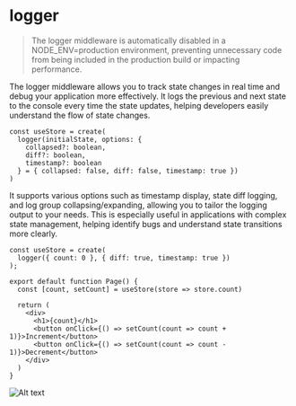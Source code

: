 # logger

> The logger middleware is automatically disabled in a NODE_ENV=production environment, preventing unnecessary code from being included in the production build or impacting performance.

The logger middleware allows you to track state changes in real time and debug your application more effectively. It logs the previous and next state to the console every time the state updates, helping developers easily understand the flow of state changes.

```tsx copy showLineNumbers
const useStore = create(
  logger(initialState, options: { 
    collapsed?: boolean, 
    diff?: boolean,
    timestamp?: boolean
  } = { collapsed: false, diff: false, timestamp: true })
)
```

It supports various options such as timestamp display, state diff logging, and log group collapsing/expanding, allowing you to tailor the logging output to your needs. This is especially useful in applications with complex state management, helping identify bugs and understand state transitions more clearly.

```tsx copy showLineNumbers
const useStore = create(
  logger({ count: 0 }, { diff: true, timestamp: true })
);
 
export default function Page() {
  const [count, setCount] = useStore(store => store.count)
 
  return (
    <div>
      <h1>{count}</h1>
      <button onClick={() => setCount(count => count + 1)}>Increment</button>
      <button onClick={() => setCount(count => count - 1)}>Decrement</button>
    </div>
  )
}
```

![Alt text](/images/logger.png)

